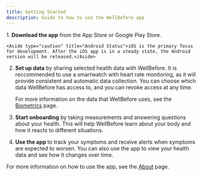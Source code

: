 ```yaml
---
title: Getting Started
description: Guide to how to use the WellBefore app
---
```



<Steps>
1. <strong>Download the app</strong> from the App Store or Google Play Store.

    <Aside type="caution" title="Android Status">iOS is the primary focus for development. After the iOS app is in a steady state, the Android version will be released.</Aside>

2. <strong>Set up data</strong> by sharing selected health data with WellBefore. It is reccommended to use a smartwatch with heart rate monitoring, as it will provide consistent and automatic data collection. You can choose which data WellBefore has access to, and you can revoke access at any time.

    For more information on the data that WellBefore uses, see the [Biometrics](/reference/biometrics/) page.

3. <strong>Start onboarding</strong> by taking measurements and answering questions about your health. This will help WellBefore learn about your body and how it reacts to different situations.
4. <strong>Use the app</strong> to track your symptoms and receive alerts when symptoms are expected to worsen. You can also use the app to view your health data and see how it changes over time.
</Steps>

For more information on how to use the app, see the [About](/guides/onboarding/) page.